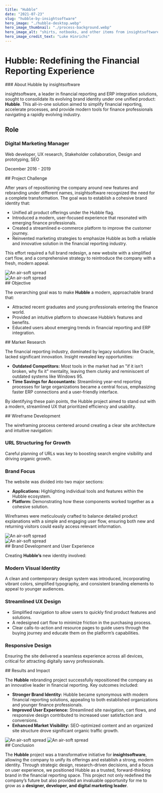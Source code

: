 ```yaml
---
title: "Hubble"
date: "2021-07-23"
slug: "hubble-by-insightsoftware"
hero_image: "./hubble-desktop.webp"
hero_image_thumbnail: "./process-background.webp"
hero_image_alt: "shirts, notbooks, and other items from insightsoftware.com"
hero_image_credit_text: "Luke Hinrichs"
---
```



# Hubble: Redefining the Financial Reporting Experience

<ProjectSection twoColumn leftSide={true}>
<div>
### About Hubble by insightsoftware

insightsoftware, a leader in financial reporting and ERP integration solutions, sought to consolidate its evolving brand identity under one unified product: **Hubble**. This all-in-one solution aimed to simplify financial reporting, accelerate processes, and provide modern tools for finance professionals navigating a rapidly evolving industry.
</div>
<div>
    <h2>Role</h2>
    <h3>Digital Marketing Manager</h3>
    <p className="font-thin">Web developer, UX research, Stakeholder collaboration, Design and prototyping, SEO</p>
    <p>December 2016 - 2019</p>
  </div>
</ProjectSection>

<ProjectSection bgColor="bg-slate-50" extraClasses="flex items-center" fiftyFifty>
<div fiftyFifty>
## Project Challenge

After years of repositioning the company around new features and rebranding under different names, insightsoftware recognized the need for a complete transformation. The goal was to establish a cohesive brand identity that:

- Unified all product offerings under the Hubble flag.
- Introduced a modern, user-focused experience that resonated with emerging finance professionals.
- Created a streamlined e-commerce platform to improve the customer journey.
- Reinvented marketing strategies to emphasize Hubble as both a reliable and innovative solution in the financial reporting industry.

This effort required a full brand redesign, a new website with a simplified cart flow, and a comprehensive strategy to reintroduce the company with a fresh, modern appeal.
</div>
<div>
<Image src="hubble/hubble-desktop.webp" alt="An air-soft spread" className="w-full rounded-lg" />
</div>
</ProjectSection>


<ProjectSection fiftyFifty>
<div>
<Image src="hubble/hubble_event_photo.jpg" alt="An air-soft spread" className="w-full rounded-lg" />
</div>
<div>
## Objective

The overarching goal was to make **Hubble** a modern, approachable brand that:

- Attracted recent graduates and young professionals entering the finance world.
- Provided an intuitive platform to showcase Hubble’s features and benefits.
- Educated users about emerging trends in financial reporting and ERP integration.
</div>
</ProjectSection>


<ProjectSection bgColor="bg-slate-50" extraClasses="flex items-center">
## Market Research

The financial reporting industry, dominated by legacy solutions like Oracle, lacked significant innovation. Insight revealed key opportunities:

- **Outdated Competitors:** Most tools in the market had an "if it isn’t broken, why fix it" mentality, leaving them clunky and reminiscent of outdated systems like Windows 95.
- **Time Savings for Accountants:** Streamlining year-end reporting processes for large organizations became a central focus, emphasizing faster ERP connections and a user-friendly interface.

By identifying these pain points, the Hubble project aimed to stand out with a modern, streamlined UX that prioritized efficiency and usability.
</ProjectSection>

<ProjectSection fiftyFifty>
<div>
## Wireframe Development

The wireframing process centered around creating a clear site architecture and intuitive navigation:

### **URL Structuring for Growth**
Careful planning of URLs was key to boosting search engine visibility and driving organic growth.

### **Brand Focus**
The website was divided into two major sections:

- **Applications:** Highlighting individual tools and features within the Hubble ecosystem.
- **Platform:** Demonstrating how these components worked together as a cohesive solution.

Wireframes were meticulously crafted to balance detailed product explanations with a simple and engaging user flow, ensuring both new and returning visitors could easily access relevant information.
</div>
<div>
<Image src="hubble/dry-erase-board.jpg" alt="An air-soft spread" className="w-full rounded-lg" />
</div>
</ProjectSection>

<ProjectSection bgColor="bg-slate-50" fiftyFifty>
<div>
<Image src="hubble/hubble-home-page-redesign.jpg" alt="An air-soft spread" className="w-full rounded-lg" />
</div>
<div>
## Brand Development and User Experience

Creating **Hubble’s** new identity involved:

### **Modern Visual Identity**
A clean and contemporary design system was introduced, incorporating vibrant colors, simplified typography, and consistent branding elements to appeal to younger audiences.

### **Streamlined UX Design**

- Simplified navigation to allow users to quickly find product features and solutions.
- A redesigned cart flow to minimize friction in the purchasing process.
- Clear calls-to-action and resource pages to guide users through the buying journey and educate them on the platform’s capabilities.

### **Responsive Design**
Ensuring the site delivered a seamless experience across all devices, critical for attracting digitally savvy professionals.
</div>
</ProjectSection>

<ProjectSection fiftyFifty>
<div>
## Results and Impact

The **Hubble** rebranding project successfully repositioned the company as an innovative leader in financial reporting. Key outcomes included:

- **Stronger Brand Identity:** Hubble became synonymous with modern financial reporting solutions, appealing to both established organizations and younger finance professionals.
- **Improved User Experience:** Streamlined site navigation, cart flows, and responsive design contributed to increased user satisfaction and conversions.
- **Enhanced Market Visibility:** SEO-optimized content and an organized site structure drove significant organic traffic growth.
</div>
<div>
<Image src="hubble/growth-magizne.jpg" alt="An air-soft spread" className="w-full rounded-lg" />

<Image src="hubble/hubble-blog-redesign.jpg" alt="An air-soft spread" className="w-full rounded-lg" />
</div>
</ProjectSection>


<ProjectSection bgColor="bg-slate-50">
## Conclusion

The **Hubble** project was a transformative initiative for **insightsoftware**, allowing the company to unify its offerings and establish a strong, modern identity. Through strategic design, research-driven decisions, and a focus on user experience, we positioned Hubble as a trusted, forward-thinking brand in the financial reporting space. This project not only redefined the company’s future but also provided an invaluable opportunity for me to grow as a **designer, developer, and digital marketing leader**.
</ProjectSection>